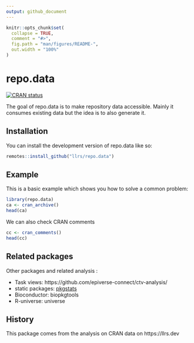 ```yaml
---
output: github_document
---
```


<!-- README.md is generated from README.Rmd. Please edit that file -->

```r
knitr::opts_chunk$set(
  collapse = TRUE,
  comment = "#>",
  fig.path = "man/figures/README-",
  out.width = "100%"
)
```

# repo.data

<!-- badges: start -->
[![CRAN status](https://www.r-pkg.org/badges/version/repo.data)](https://CRAN.R-project.org/package=repo.data)
<!-- badges: end -->

The goal of repo.data is to make repository data accessible. 
Mainly it consumes existing data but the idea is to also generate it.

## Installation

You can install the development version of repo.data like so:

``` r
remotes::install_github("llrs/repo.data")
```

## Example

This is a basic example which shows you how to solve a common problem:

```r
library(repo.data)
ca <- cran_archive()
head(ca)
```

We can also check CRAN comments 

```r
cc <- cran_comments()
head(cc)
```


## Related packages

Other packages and related analysis :

- Task views: https://github.com/epiverse-connect/ctv-analysis/
- static packages: [pkgstats](https://docs.ropensci.org/pkgstats)
- Bioconductor: biopkgtools
- R-universe: universe

## History

This package comes from the analysis on CRAN data on https://llrs.dev
